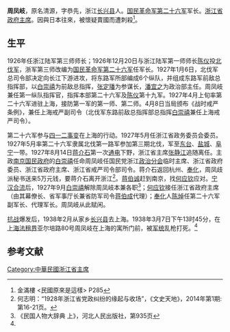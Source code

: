 '''周凤岐'''{{BD|1879年||1938年|3月7日}}，原名清源，字恭先，浙江[[长兴县|长兴县]]人。[[国民革命军第二十六军|国民革命军第二十六军]]军长。[[浙江省政府主席|浙江省政府主席]]。因與日本往來，被懷疑賣國而遭刺殺<ref>金滿樓 <民國原來是這樣> P285</ref>。

==生平==
<!--1900年考中秀才。为廪生。1903年考入浙江武备学堂第三期，并加入光复会，1905年冬毕业。留浙江武备学任队官。调浙江陆军第二标弁目学堂学兵队任督队官、浙江新军二标一营队官。1910年保送入保定陆军军官学堂。辛亥革命后回浙江任浙军参谋官、浙江都督府参谋长。1912年8月任浙江陆军第六师参谋长、浙江都署参谋长、浙江水上警察处处长。1913年“二次革命”时任浙军第六师第四十九旅旅长。1916年4月参与浙江反袁独立，失败后离浙赴日本。1917年应蒋尊簋邀请回国参与策划宁波独立。失败后再赴日。1919年浙江都督杨善德死后，回国任浙江省警备总司令部参议、省道局局长、卷烟特税处处长。1924年9月孙传芳任其为暂编浙江陆军第二师师长，助孙攻占江苏。1925年任南京卫戍司令。1926年秋孙传芳在江西战败，周率部回浙江；-->1926年任浙江陆军第三师师长；1926年12月20日与浙江陆军第一师师长[[陈仪|陈仪]]投[[北伐军|北伐军]]，浙军第三师改编为[[国民革命军第二十六军|国民革命军第二十六军]]任军长。1927年1月6日，北伐军总司令部决定向长江下游进攻，将东路军所部编成6个纵队，并组成东路军前敌总指挥部，以[[白崇禧|白崇禧]]为前敌总指挥，[[张定璠|张定璠]]为参谋长，[[潘宜之|潘宜之]]为政治部主任。周凤岐兼任第一纵队指挥官，指挥本部第二十六军及[[陈仪|陈仪]]第十九军。1927年4月上旬率第二十六军进驻上海，接防第一军的第一师、第二师。4月8日当局颁布《战时戒严条例》，兼任上海戒严副司令（北伐军东路前敌总指挥部总指挥[[白崇禧|白崇禧]]兼任上海戒严司令）。

第二十六军参与[[四一二事变|四一二事变]]在上海的行动。1927年5月任浙江省政务委员会委员。1927年5月率第二十六军隶属北伐第一路军参加第三期北伐，军至[[东台|东台]]、[[盐城|盐城]]、[[阜宁|阜宁]]一带。1927年8月14日[[蒋介石|蒋介石]]第一次[[通电|通电]]下野，浙江省主席[[张静江|张静江]]追随离任。主政[[南京国民政府|南京国民政府]]的[[白崇禧|白崇禧]]任命周凤岐任国民党浙江[[政治分会|政治分会]]临时主席、浙江省政府委员、浙江省政府主席、浙江省戒严司令部司令。蒋介石返回杭州、[[奉化|奉化]]，周凤歧派秘书送来5万元钱，要蒋介石离开浙江<ref>何志明：“1928年浙江省党政纠纷的缘起与收场”，《文史天地》，2014年第1期:第16-21页。<!--内容为：“蒋介石下野后，原浙江省政府要人纷纷随蒋挂冠而去，如张静江、蔡元培等人离开浙江，前往上海。浙江省政府一时无人主持，此时把持国民党中央的是桂系李宗仁、白崇禧。白无奈之下只得以二十六军军长周凤岐兼任浙江省主席。周本来为孙传芳的部下，后来投靠白崇禧，因作战勇武且在上海的“四一二”政变中积极屠杀共产党人而被白所看好。周担任浙江省主席后，将浙江视为自己的势力范围。蒋介石下野后返回浙江奉化老家，引起了周凤岐的猜忌，为了将蒋逼出浙江，周乃派一秘书携带五万元去见蒋，并“要他赶快离浙，以免他（周）办事为难”，蒋闻讯大怒。此事后被时任浙江省防军指挥官的蒋伯诚透露给何应钦并转报白崇禧后，白大骂周凤岐“胡闹”，决定撤销周的浙江省主席职务，由何应钦兼任，但何军务繁忙，乃由蒋伯诚代理，蒋由此获得了蒋介石和何应钦的信任。”--></ref>。[[蒋伯诚|蒋伯诚]]赶到南京，找[[何应钦|何应钦]]应对。[[宁汉合流|宁汉合流]]后，1927年9月[[白崇禧|白崇禧]]解除周凤岐本兼各职<ref name="dict">《民国人物大辞典 上》，河北人民出版社，第935页</ref>；[[何应钦|何应钦]]接任浙江省政府主席（由其幕僚长、省军事厅长兼省防军司令[[蒋伯成|蒋伯成]]代理）；[[奉化|奉化]]人[[陈焯|陈焯]]任第二十六军副军长、代理军长。周凤岐从此赋闲。

[[抗战|抗战]]爆发后，1938年2月从家乡[[长兴县|长兴县]]去上海。1938年3月7日下午13时45分，在[[上海法租界|上海法租界]]亚尔培路80号周凤岐在上海的寓所门前，被[[军统|军统]]乱枪打死。<ref name="dict" />

==参考文献==
<references/>
[[Category:中華民國浙江省主席|Category:中華民國浙江省主席]]